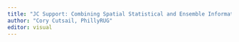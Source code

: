 ```yaml
---
title: "JC Support: Combining Spatial Statistical and Ensemble Information in Probabilistic Weather Forecasts"
author: "Cory Cutsail, PhillyRUG"
editor: visual
---
```

